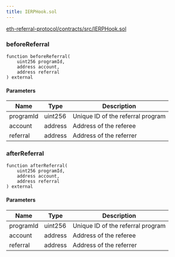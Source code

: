 ```yaml
---
title: IERPHook.sol
---
```


[eth-referral-protocol/contracts/src/IERPHook.sol](https://github.com/ParanoidSyntaxError/eth-referral-protocol/blob/main/contracts/src/IERPHook.sol)

### beforeReferral

```solidity
function beforeReferral(
    uint256 programId, 
    address account, 
    address referral
) external
```

#### Parameters

| Name | Type | Description |
| --- | --- | --- |
| programId | uint256 | Unique ID of the referral program |
| account | address | Address of the referee |
| referral | address | Address of the referrer |

### afterReferral

```solidity
function afterReferral(
    uint256 programId, 
    address account, 
    address referral
) external
```
#### Parameters

| Name | Type | Description |
| --- | --- | --- |
| programId | uint256 | Unique ID of the referral program |
| account | address | Address of the referee |
| referral | address | Address of the referrer |